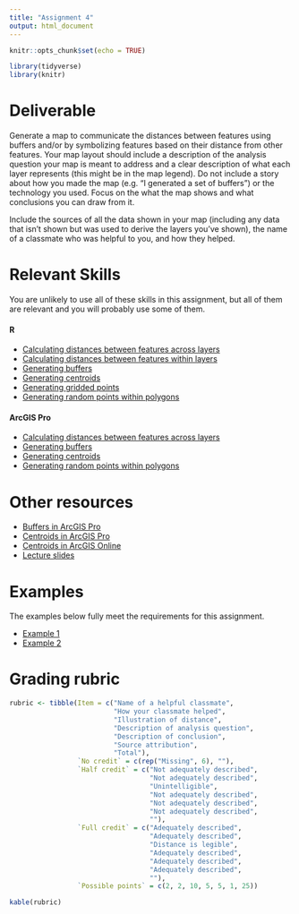 ```yaml
---
title: "Assignment 4"
output: html_document
---
```


```r
knitr::opts_chunk$set(echo = TRUE)

library(tidyverse)
library(knitr)
```

# Deliverable

Generate a map to communicate the distances between features
using buffers and/or by symbolizing features based on 
their distance from other features. Your map layout should 
include a description of the analysis question your
map is meant to address and a clear description of what each 
layer represents (this might be in the map legend). Do not 
include a story about how you made the map (e.g. "I generated 
a set of buffers") or the technology you used. Focus on the 
what the map shows and what conclusions you can draw from it.

Include the sources of all the data shown
in your map (including any data that isn't shown but was 
used to derive the layers you've shown), the name of a
classmate who was helpful to you, and how they helped.

# Relevant Skills

You are unlikely to use all of these skills in this 
assignment, but all of them are relevant and you will 
probably use some of them.

#### R

* [Calculating distances between features across layers](https://c-voulgaris.github.io/VIS-2128-F22/a4-files/skill-distance-two-layers.html){target="_blank"}
* [Calculating distances between features within layers](https://c-voulgaris.github.io/VIS-2128-F22/a4-files/skill-distance-one-layer.html){target="_blank"}
* [Generating buffers](https://c-voulgaris.github.io/VIS-2128-F22/a4-files/skill-buffer.html){target="_blank"}
* [Generating centroids](https://c-voulgaris.github.io/VIS-2128-F22/a4-files/skill-centroids.html){target="_blank"}
* [Generating gridded points](https://c-voulgaris.github.io/VIS-2128-F22/a4-files/skill-grid.html){target="_blank"}
* [Generating random points within polygons](https://c-voulgaris.github.io/VIS-2128-F22/a4-files/skill-sampling.html){target="_blank"}

#### ArcGIS Pro

* [Calculating distances between features across layers](https://harvard.zoom.us/rec/play/GwmFyXi-5sEKxo25Yo5wzQ-il93xIOHlWQccrvFFSfbOkWIQQEmsroDJfxJOXsNErvGJmVHWL3kmACbs.RQ_enRL9tcZ_W2qb?startTime=1663794796000&_x_zm_rtaid=BZCASwm8RG6mI7xojF6nuA.1663857126182.e997a72150de73757944b7a3189fee65&_x_zm_rhtaid=126){target="_blank"}
* [Generating buffers](https://harvard.zoom.us/rec/play/Mbbu93pY57oY0qzFf2jzfx7-C-ECyjPbqDFAJ-8zFIQNy9_Pew2qygR444qucisMFcBuiVn3_dzvrnhw.7X5Li2NMMDsxs0Kx?startTime=1663783371000&_x_zm_rtaid=BZCASwm8RG6mI7xojF6nuA.1663857126182.e997a72150de73757944b7a3189fee65&_x_zm_rhtaid=126){target="_blank"}
* [Generating centroids](https://harvard.zoom.us/rec/share/EC3Uvs7NJn4bEABNkBl-pc-mVOljx-WYSsLfTsrFlOeXvZFtTAEiMoigYSl3ibA.JKFaSSZK2h4Ag8pp?startTime=1663783660000){target="_blank"}
* [Generating random points within polygons](https://harvard.zoom.us/rec/play/O0d_PK2mEnGyiOOBoBgo1271NUNwG7-nD216SQDu84RowrEUyMYNWYrbpGnjo6fUknGVA8gWAgaOSYZO.VNwAcLbLuJRO5ROv?startTime=1663790320000&_x_zm_rtaid=BZCASwm8RG6mI7xojF6nuA.1663857126182.e997a72150de73757944b7a3189fee65&_x_zm_rhtaid=126){target="_blank"}

# Other resources

* [Buffers in ArcGIS Pro](https://pro.arcgis.com/en/pro-app/latest/tool-reference/analysis/buffer.htm){target="_blank"}
* [Centroids in ArcGIS Pro](https://pro.arcgis.com/en/pro-app/2.9/tool-reference/data-management/feature-to-point.htm){target="_blank"}
* [Centroids in ArcGIS Online](https://doc.arcgis.com/en/arcgis-online/analyze/find-centroids.htm){target="_blank"}
* [Lecture slides](https://c-voulgaris.github.io/VIS-2128-F22/a4-files/distance-lecture.pdf){target="_blank"}

# Examples

The examples below fully meet the requirements for this assignment.

* [Example 1](https://c-voulgaris.github.io/VIS-2128-F22/a4-files/Examples/slo-trails.html){target="_blank"}
* [Example 2](https://c-voulgaris.github.io/VIS-2128-F22/a4-files/Examples/tornado-example.pdf){target="_blank"}

# Grading rubric

```r
rubric <- tibble(Item = c("Name of a helpful classmate",
                          "How your classmate helped",
                          "Illustration of distance",
                          "Description of analysis question",
                          "Description of conclusion",
                          "Source attribution",
                          "Total"),
                 `No credit` = c(rep("Missing", 6), ""),
                 `Half credit` = c("Not adequately described",
                                   "Not adequately described",
                                   "Unintelligible",
                                   "Not adequately described",
                                   "Not adequately described",
                                   "Not adequately described",
                                   ""),
                 `Full credit` = c("Adequately described",
                                   "Adequately described",
                                   "Distance is legible",
                                   "Adequately described",
                                   "Adequately described",
                                   "Adequately described", 
                                   ""),
                 `Possible points` = c(2, 2, 10, 5, 5, 1, 25))

kable(rubric)
```
